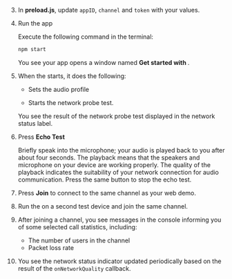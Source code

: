 <PlatformWrapper platform="electron">

3.  In **preload.js**, update `appID`, `channel` and `token` with your values.

4.  Run the app
    
    Execute the following command in the terminal:
    ```bash
    npm start
    ```
    You see your app opens a window named **Get started with <Vpd k="PRODUCT" />**.

5. When the <Vpl k="CLIENT" /> starts, it does the following:

    * Sets the audio profile 

    * Starts the network probe test.
    
    You see the result of the network probe test displayed in the network status label.

6. Press **Echo Test**

   Briefly speak into the microphone; your audio is played back to you after about four seconds. The playback means that the speakers and microphone on your device are working properly. The quality of the playback indicates the suitability of your network connection for audio communication. Press the same button to stop the echo test.

7. Press **Join** to connect to the same channel as your web demo.

8. Run the <Vpl k="CLIENT" /> on a second test device and join the same channel.

9. After joining a channel, you see messages in the console informing you of some selected call statistics, including: 

    * The number of users in the channel
    * Packet loss rate

10. You see the network status indicator updated periodically based on the result of the `onNetworkQuality` callback.

</PlatformWrapper>
